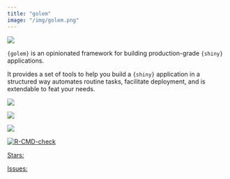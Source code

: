 ```yaml
---
title: "golem"
image: "/img/golem.png"
---
```


::: {.grid}

::: {.g-col-6}

![](/img/golem.png)

:::

::: {.g-col-6}

`{golem}` is an opinionated framework for building production-grade `{shiny}` applications.

It provides a set of tools to help you build a `{shiny}` application in a structured way automates routine tasks, facilitate deployment, and is extendable to feat your needs.

<div align = "center">

<img src = "https://lifecycle.r-lib.org/articles/figures/lifecycle-stable.svg">

<a  target = "_blank" href="https://CRAN.R-project.org/package=golem">
<img src = "https://www.r-pkg.org/badges/version/golem">
</a>

<a  target = "_blank" href="https://cranlogs.r-pkg.org/downloads/total/last-month/golem">
  <img src = "https://cranlogs.r-pkg.org/badges/golem">
</a>

<a  target = "_blank" href="https://github.com/ThinkR-open/golem/actions">
 <img src="https://github.com/ThinkR-open/golem/workflows/R-CMD-check/badge.svg" alt="R-CMD-check"/>
</a>

<a class="github-button"  target = "_blank" href="https://github.com/ThinkR-open/golem" data-icon="octicon-star" data-show-count="true" aria-label="Star this on GitHub">Stars:</a>

<a class="github-button"  target = "_blank" href="https://github.com/ThinkR-open/golem/issues" data-icon="octicon-issue-opened"  data-show-count="true" aria-label="Issue buttons/github-buttons on GitHub">Issues: </a>
</div>

:::

:::


<script async defer src="https://buttons.github.io/buttons.js"></script>
